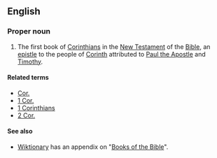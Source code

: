==English==
===Proper noun===
{{en-proper noun}}
# {{biblical}} The first book of [[Corinthians]] in the [[New Testament]] of the [[Bible]], an [[epistle]] to the people of [[w:Corinth|Corinth]] attributed to [[w:Paul the Apostle|Paul the Apostle]] and [[w:Timothy|Timothy]].

====Related terms====
*[[Cor.]]
*[[1 Cor.]]
*[[1 Corinthians]]
*[[2 Cor.]]

====See also====
*[[Main Page|Wiktionary]] has an appendix on "[[Appendix:Books of the Bible|Books of the Bible]]".
{{projectlinks
 |pedia
 |page1=Second Epistle to the Corinthians

 |source
 |lang2=en
 |page2=Bible
 |label2=Translations of the Bible
}}